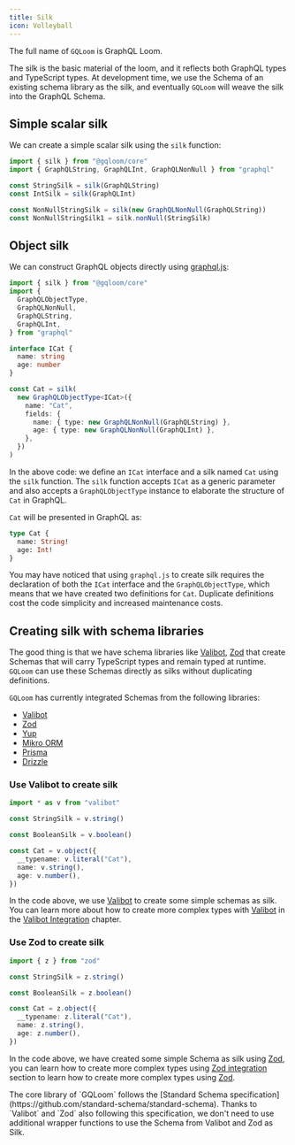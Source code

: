 ```yaml
---
title: Silk
icon: Volleyball
---
```


The full name of `GQLoom` is GraphQL Loom.

The silk is the basic material of the loom, and it reflects both GraphQL types and TypeScript types.
At development time, we use the Schema of an existing schema library as the silk, and eventually `GQLoom` will weave the silk into the GraphQL Schema.

## Simple scalar silk

We can create a simple scalar silk using the `silk` function:

```ts twoslash
import { silk } from "@gqloom/core"
import { GraphQLString, GraphQLInt, GraphQLNonNull } from "graphql"

const StringSilk = silk(GraphQLString)
const IntSilk = silk(GraphQLInt)

const NonNullStringSilk = silk(new GraphQLNonNull(GraphQLString))
const NonNullStringSilk1 = silk.nonNull(StringSilk)
```

## Object silk

We can construct GraphQL objects directly using [graphql.js](https://graphql.org/graphql-js/constructing-types/):

```ts twoslash
import { silk } from "@gqloom/core"
import {
  GraphQLObjectType,
  GraphQLNonNull,
  GraphQLString,
  GraphQLInt,
} from "graphql"

interface ICat {
  name: string
  age: number
}

const Cat = silk(
  new GraphQLObjectType<ICat>({
    name: "Cat",
    fields: {
      name: { type: new GraphQLNonNull(GraphQLString) },
      age: { type: new GraphQLNonNull(GraphQLInt) },
    },
  })
)
```

In the above code: we define an `ICat` interface and a silk named `Cat` using the `silk` function.
The `silk` function accepts `ICat` as a generic parameter and also accepts a `GraphQLObjectType` instance to elaborate the structure of `Cat` in GraphQL.

`Cat` will be presented in GraphQL as:

```graphql title="GraphQL Schema"
type Cat {
  name: String!
  age: Int!
}
```

You may have noticed that using `graphql.js` to create silk requires the declaration of both the `ICat` interface and the `GraphQLObjectType`, which means that we have created two definitions for `Cat`.
Duplicate definitions cost the code simplicity and increased maintenance costs.

## Creating silk with schema libraries

The good thing is that we have schema libraries like [Valibot](https://valibot.dev/), [Zod](https://zod.dev/) that create Schemas that will carry TypeScript types and remain typed at runtime.
`GQLoom` can use these Schemas directly as silks without duplicating definitions.

`GQLoom` has currently integrated Schemas from the following libraries:

- [Valibot](../schema/valibot)
- [Zod](../schema/zod)
- [Yup](../schema/yup)
- [Mikro ORM](../schema/mikro-orm)
- [Prisma](../schema/prisma)
- [Drizzle](../schema/drizzle)

### Use Valibot to create silk

```ts twoslash
import * as v from "valibot"

const StringSilk = v.string()

const BooleanSilk = v.boolean()

const Cat = v.object({
  __typename: v.literal("Cat"),
  name: v.string(),
  age: v.number(),
})
```

In the code above, we use [Valibot](https://valibot.dev/) to create some simple schemas as silk. You can learn more about how to create more complex types with [Valibot](https://valibot.dev/) in the [Valibot Integration](../schema/valibot) chapter.

### Use Zod to create silk

```ts twoslash
import { z } from "zod"

const StringSilk = z.string()

const BooleanSilk = z.boolean()

const Cat = z.object({
  __typename: z.literal("Cat"),
  name: z.string(),
  age: z.number(),
})
```

In the code above, we have created some simple Schema as silk using [Zod](https://zod.dev/), you can learn how to create more complex types using [Zod integration](../schema/zod) section to learn how to create more complex types using [Zod](https://zod.dev/).

<Callout>
The core library of `GQLoom` follows the [Standard Schema specification](https://github.com/standard-schema/standard-schema). Thanks to `Valibot` and `Zod` also following this specification, we don't need to use additional wrapper functions to use the Schema from Valibot and Zod as Silk.
</Callout>